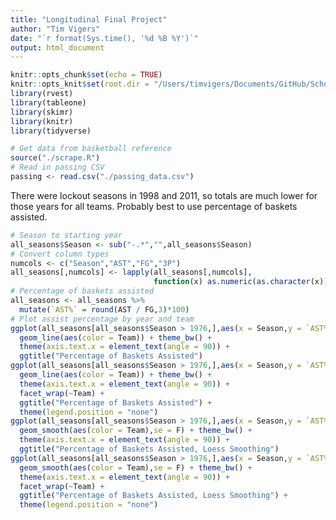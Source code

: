 ```yaml
---
title: "Longitudinal Final Project"
author: "Tim Vigers"
date: "`r format(Sys.time(), '%d %B %Y')`"
output: html_document
---
```


```r
knitr::opts_chunk$set(echo = TRUE)
knitr::opts_knit$set(root.dir = "/Users/timvigers/Documents/GitHub/School/Analysis of Longitudinal Data/Final Project")
library(rvest)
library(tableone)
library(skimr)
library(knitr)
library(tidyverse)
```

```r
# Get data from basketball reference
source("./scrape.R")
# Read in passing CSV
passing <- read.csv("./passing_data.csv")
```

There were lockout seasons in 1998 and 2011, so totals are much lower for those years for all teams. Probably best to use percentage of baskets assisted.

```r
# Season to starting year
all_seasons$Season <- sub("-.*","",all_seasons$Season)
# Convert column types
numcols <- c("Season","AST","FG","3P")
all_seasons[,numcols] <- lapply(all_seasons[,numcols], 
                                function(x) as.numeric(as.character(x)))
# Percentage of baskets assisted
all_seasons <- all_seasons %>%
  mutate(`AST%` = round(AST / FG,3)*100)
# Plot assist percentage by year and team
ggplot(all_seasons[all_seasons$Season > 1976,],aes(x = Season,y = `AST%`,group = Team)) + 
  geom_line(aes(color = Team)) + theme_bw() + 
  theme(axis.text.x = element_text(angle = 90)) + 
  ggtitle("Percentage of Baskets Assisted")
ggplot(all_seasons[all_seasons$Season > 1976,],aes(x = Season,y = `AST%`,group = Team)) + 
  geom_line(aes(color = Team)) + theme_bw() + 
  theme(axis.text.x = element_text(angle = 90)) + 
  facet_wrap(~Team) + 
  ggtitle("Percentage of Baskets Assisted") + 
  theme(legend.position = "none")
ggplot(all_seasons[all_seasons$Season > 1976,],aes(x = Season,y = `AST%`,group = Team)) + 
  geom_smooth(aes(color = Team),se = F) + theme_bw() + 
  theme(axis.text.x = element_text(angle = 90)) + 
  ggtitle("Percentage of Baskets Assisted, Loess Smoothing")
ggplot(all_seasons[all_seasons$Season > 1976,],aes(x = Season,y = `AST%`,group = Team)) + 
  geom_smooth(aes(color = Team),se = F) + theme_bw() + 
  theme(axis.text.x = element_text(angle = 90)) + 
  facet_wrap(~Team) + 
  ggtitle("Percentage of Baskets Assisted, Loess Smoothing") + 
  theme(legend.position = "none")
```